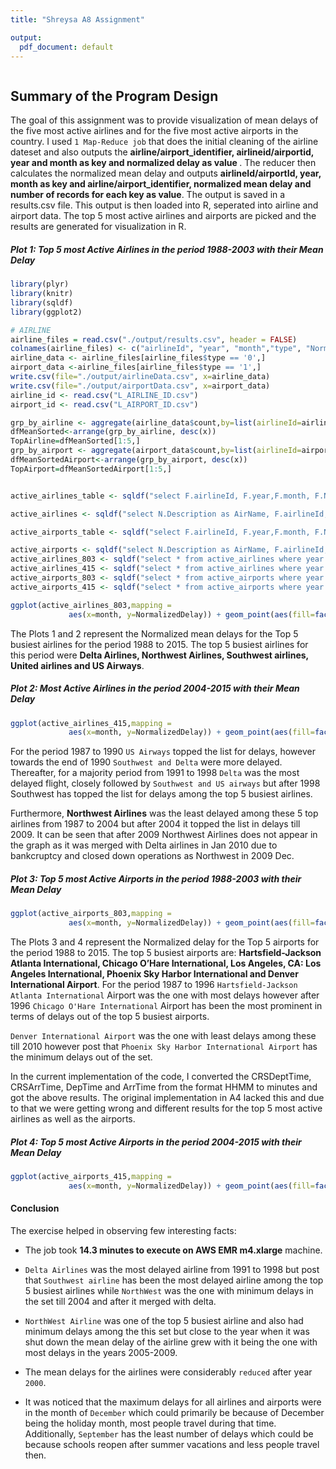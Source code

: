```yaml
---
title: "Shreysa A8 Assignment"

output:
  pdf_document: default
---
```

```r
```

## Summary of the Program Design
The goal of this assignment was to provide visualization of mean delays of the five most active airlines and for the five most active airports in the country. I used `1 Map-Reduce job` that does the initial cleaning of the airline dateset and also outputs the **airline/airport_identifier, airlineid/airportid, year and month as key and normalized delay as value **. The reducer then calculates the normalized mean delay and outputs **airlineId/airportId, year, month as key and airline/airport_identifier, normalized mean delay and number of records for each key as value**. The output is saved in a results.csv file. This output is then loaded into R, seperated into airline and airport data. The top 5 most active airlines and airports are picked and the results are generated for visualization in R.

##### Plot 1: Top 5 most Active Airlines in the period 1988-2003 with their Mean Delay
```r
library(plyr)
library(knitr)
library(sqldf)
library(ggplot2)

# AIRLINE
airline_files = read.csv("./output/results.csv", header = FALSE)
colnames(airline_files) <- c("airlineId", "year", "month","type", "NormalizedDelay","count")
airline_data <- airline_files[airline_files$type == '0',]
airport_data <-airline_files[airline_files$type == '1',]
write.csv(file="./output/airlineData.csv", x=airline_data)
write.csv(file="./output/airportData.csv", x=airport_data)
airline_id <- read.csv("L_AIRLINE_ID.csv")
airport_id <- read.csv("L_AIRPORT_ID.csv")

grp_by_airline <- aggregate(airline_data$count,by=list(airlineId=airline_data$airlineId), FUN=sum)
dfMeanSorted<-arrange(grp_by_airline, desc(x))
TopAirline=dfMeanSorted[1:5,]
grp_by_airport <- aggregate(airport_data$count,by=list(airlineId=airport_data$airlineId), FUN=sum)
dfMeanSortedAirport<-arrange(grp_by_airport, desc(x))
TopAirport=dfMeanSortedAirport[1:5,]


active_airlines_table <- sqldf("select F.airlineId, F.year,F.month, F.NormalizedDelay,T.x as count from airline_data F JOIN TopAirline T where F.airlineId = T.airlineId")

active_airlines <- sqldf("select N.Description as AirName, F.airlineId, F.year, F.month, F.NormalizedDelay, F.count from active_airlines_table F JOIN airline_id N where N.Code = F.airlineId")

active_airports_table <- sqldf("select F.airlineId, F.year,F.month, F.NormalizedDelay,T.x as count from airport_data F JOIN TopAirport T where F.airlineId = T.airlineId")

active_airports <- sqldf("select N.Description as AirName, F.airlineId, F.year, F.month, F.NormalizedDelay, F.count from active_airports_table F JOIN airport_id N where N.Code = F.airlineId")
active_airlines_803 <- sqldf("select * from active_airlines where year in(1988, 1989, 1990, 1991, 1992, 1993, 1994, 1995, 1996, 1997, 1998, 1999, 2000, 2001, 2002, 2003) order by AirName")
active_airlines_415 <- sqldf("select * from active_airlines where year in(2004, 2005, 2006, 2007, 2008, 2009, 2010,2011, 2012, 2013, 2014, 2015) order by AirName")
active_airports_803 <- sqldf("select * from active_airports where year in(1988, 1989, 1990, 1991, 1992, 1993, 1994, 1995, 1996, 1997, 1998, 1999, 2000, 2001, 2002, 2003) order by AirName")
active_airports_415 <- sqldf("select * from active_airports where year in(2004, 2005, 2006, 2007, 2008, 2009, 2010,2011, 2012, 2013, 2014, 2015) order by AirName")

ggplot(active_airlines_803,mapping = 
             aes(x=month, y=NormalizedDelay)) + geom_point(aes(fill=factor(AirName), colour=factor(AirName)),  size = 0.65, position = "dodge", stat="identity")+facet_wrap(~year)+ scale_x_discrete(limits=1:12,breaks=seq(0,12,6)) + theme(legend.position="top") 
```

The Plots 1 and 2 represent the Normalized mean delays for the Top 5 busiest airlines for the period 1988 to 2015. The top 5 busiest airlines for this period were **Delta Airlines, Northwest Airlines, Southwest airlines, United airlines and US Airways**.

##### Plot 2: Most Active Airlines in the period 2004-2015 with their Mean Delay
```r
ggplot(active_airlines_415,mapping = 
             aes(x=month, y=NormalizedDelay)) + geom_point(aes(fill=factor(AirName), colour=factor(AirName)), size = 0.65, position = "dodge", stat="identity")+facet_wrap(~year)+ scale_x_discrete(limits=1:12,breaks=seq(0,12,6)) + theme(legend.position="top") 
```


For the period 1987 to 1990 `US Airways` topped the list for delays, however towards the end of 1990 `Southwest and Delta` were more delayed. Thereafter, for a majority period from 1991 to 1998 `Delta` was the most delayed flight, closely followed by `Southwest and US airways` but after 1998 Southwest has topped the list for delays among the top 5 busiest airlines. 

Furthermore, **Northwest Airlines** was the least delayed among these 5 top airlines from 1987 to 2004 but after 2004 it topped the list in delays till 2009. It can be seen that after 2009 Northwest Airlines does not appear in the graph as it was merged with Delta airlines in Jan 2010 due to bankcruptcy and closed down operations as Northwest in 2009 Dec.

\newpage


##### Plot 3: Top 5 most Active Airports in the period 1988-2003 with their Mean Delay

```r

ggplot(active_airports_803,mapping = 
             aes(x=month, y=NormalizedDelay)) + geom_point(aes(fill=factor(AirName), colour=factor(AirName)), size = 0.65, position = "dodge", stat="identity")+facet_wrap(~year)+ scale_x_discrete(limits=1:12,breaks=seq(0,12,6)) + theme(legend.position="top")
```

The Plots 3 and 4 represent the Normalized delay for the Top 5 airports for the period 1988 to 2015. The top 5 busiest airports are: **Hartsfield-Jackson Atlanta International, Chicago O'Hare International, Los Angeles, CA: Los Angeles International, Phoenix Sky Harbor International and Denver International Airport**. For the period 1987 to 1996 `Hartsfield-Jackson Atlanta International` Airport was the one with most delays however after 1996 `Chicago O'Hare International` Airport has been the most prominent in terms of delays out of the top 5 busiest airports.

`Denver International Airport` was the one with least delays among these till 2010 however post that `Phoenix Sky Harbor International Airport` has the minimum delays out of the set. 

In the current implementation of the code, I converted the CRSDeptTime, CRSArrTime, DepTime and ArrTime from the format HHMM to minutes and got the above results. The original implementation in A4 lacked this and due to that we were getting wrong and different results for the top 5 most active airlines as well as the airports.

\newpage



##### Plot 4: Top 5 most Active Airports in the period 2004-2015 with their Mean Delay
```r

ggplot(active_airports_415,mapping = 
             aes(x=month, y=NormalizedDelay)) + geom_point(aes(fill=factor(AirName), colour=factor(AirName)), size = 0.65, position = "dodge", stat="identity")+facet_wrap(~year)+ scale_x_discrete(limits=1:12,breaks=seq(0,12,6)) + theme(legend.position="top")
```


#### Conclusion

The exercise helped in observing few interesting facts:

* The job took **14.3 minutes to execute on AWS EMR m4.xlarge** machine. 

* `Delta Airlines` was the most delayed airline from 1991 to 1998 but post that `Southwest airline` has been the most delayed airline among the top 5 busiest airlines while `NorthWest` was the one with minimum delays in the set till 2004 and after it merged with delta.

* `NorthWest Airline` was one of the top 5 busiest airline and also had minimum delays among the this set but close to the year when it was shut down the mean delay of the airline grew with it being the one with most delays in the years 2005-2009.

* The mean delays for the airlines were considerably `reduced` after year `2000`.

* It was noticed that the maximum delays for all airlines and airports were in the month of `December` which could primarily be because of December being the holiday month, most people travel during that time. Additionally, `September` has the least number of delays which could be because schools reopen after summer vacations and less people travel then. 